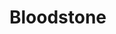 
# Bloodstone

<ProjectDetails
  region="Dorne"
  house=""
  type="Landmark"
  status="Abandoned"
  warp="/warp bloodstone"
  projectLead="Birdman7"
  dateStarted="August 15, 2019"
  dateCompleted="Invalid Date"
/>


